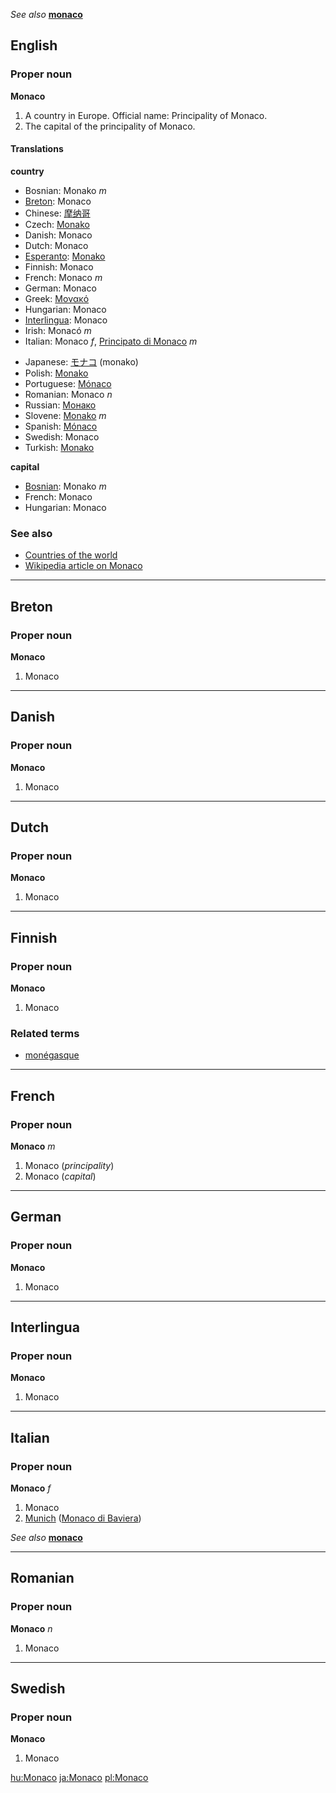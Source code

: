 ''See also'' '''[[monaco]]'''

==English==
===Proper noun===
'''Monaco'''

#<!--DefA-->A country in Europe. Official name: Principality of Monaco.
#<!--DefB-->The capital of the principality of Monaco.

====Translations====

<!--DefA-->'''country'''
{{top}}
<!--Put translations for languages from A to I here-->
*Bosnian: Monako ''m''
*[[Breton]]: Monaco
*Chinese: [[摩纳哥]]
*Czech: [[Monako]]
*Danish: Monaco
*Dutch: Monaco
*[[Esperanto]]: [[Monako]]
*Finnish: Monaco
*French: Monaco ''m''
*German: Monaco
*Greek: [[Μονακό]]
*Hungarian: Monaco
*[[Interlingua]]: Monaco
*Irish: Monacó ''m''
*Italian: Monaco ''f'', [[Principato di Monaco]] ''m''
{{mid}}
<!--Put translations for languages from J to Z here-->
*Japanese: [[モナコ]] (monako)
*Polish: [[Monako]]
*Portuguese: [[Mónaco]]
*Romanian: Monaco ''n''
*Russian: [[Монако]]
*Slovene: [[Monako]] ''m''
*Spanish: [[Mónaco]]
*Swedish: Monaco
*Turkish: [[Monako]]
{{bottom}}

<!--DefB-->'''capital'''
{{top}}
<!--Put translations for languages from A to I here-->
*[[Bosnian]]: Monako ''m''
*French: Monaco
*Hungarian: Monaco
{{mid}}
<!--Put translations for languages from J to Z here-->
{{bottom}}

===See also===
*[[Countries of the world]]
*[[w:Monaco|Wikipedia article on Monaco]]

----
==Breton==
===Proper noun===
'''Monaco'''

#<!--DefA-->Monaco

----
==Danish==
===Proper noun===
'''Monaco'''

#<!--DefA-->Monaco

----
==Dutch==
===Proper noun===
'''Monaco'''

#<!--DefA-->Monaco

----
==Finnish==
===Proper noun===
'''Monaco'''

#<!--DefA-->Monaco

===Related terms===
*[[monégasque]]

----
==French==
===Proper noun===
'''Monaco''' ''m''

#<!--DefA-->Monaco (''principality'')
#<!--DefB-->Monaco (''capital'')

----
==German==
===Proper noun===
'''Monaco'''

#<!--DefA-->Monaco

----
==Interlingua==
===Proper noun===
'''Monaco'''

#<!--DefA-->Monaco

----
==Italian==
===Proper noun===
'''Monaco''' ''f''

#<!--DefA-->Monaco
#<!--DefC--> [[Munich]] ([[Monaco di Baviera]])

''See also'' '''[[monaco]]'''

----
==Romanian==
===Proper noun===
'''Monaco''' ''n''

#<!--DefA-->Monaco

----
==Swedish==
===Proper noun===
'''Monaco'''

#<!--DefA-->Monaco

[[hu:Monaco]]
[[ja:Monaco]]
[[pl:Monaco]]